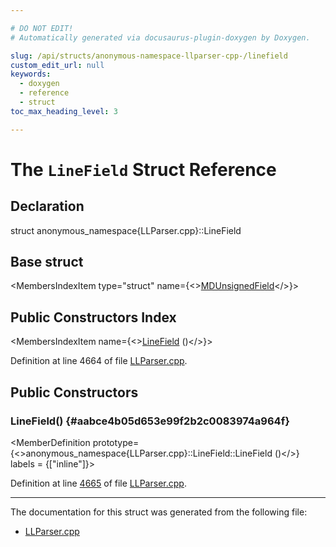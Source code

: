```yaml
---

# DO NOT EDIT!
# Automatically generated via docusaurus-plugin-doxygen by Doxygen.

slug: /api/structs/anonymous-namespace-llparser-cpp-/linefield
custom_edit_url: null
keywords:
  - doxygen
  - reference
  - struct
toc_max_heading_level: 3

---
```





# The `LineField` Struct Reference

<DoxygenPage pluginConfig={pluginConfig}>



## Declaration

<CodeBlock>struct anonymous_namespace{LLParser.cpp}::LineField</CodeBlock>

## Base struct

<MembersIndex>

<MembersIndexItem
  type="struct"
  name={<><a href="/docs/api/structs/anonymous-namespace-llparser-cpp-/mdunsignedfield">MDUnsignedField</a></>}>
</MembersIndexItem>

</MembersIndex>

## Public Constructors Index

<MembersIndex>

<MembersIndexItem
  name={<><a href="#aabce4b05d653e99f2b2c0083974a964f">LineField</a> ()</>}>
</MembersIndexItem>

</MembersIndex>


Definition at line 4664 of file <a href="/docs/api/files/lib/lib/asmparser/llparser-cpp">LLParser.cpp</a>.

<SectionDefinition>

## Public Constructors

### LineField() {#aabce4b05d653e99f2b2c0083974a964f}

<MemberDefinition
  prototype={<>anonymous&#95;namespace&#123;LLParser.cpp&#125;::LineField::LineField ()</>}
  labels = {["inline"]}>

Definition at line <a href="/docs/api/files/lib/lib/asmparser/llparser-cpp/#l04665">4665</a> of file <a href="/docs/api/files/lib/lib/asmparser/llparser-cpp">LLParser.cpp</a>.
</MemberDefinition>

</SectionDefinition>

<hr/>

The documentation for this struct was generated from the following file:

<ul>
<li><a href="/docs/api/files/lib/lib/asmparser/llparser-cpp">LLParser.cpp</a></li>
</ul>

</DoxygenPage>

